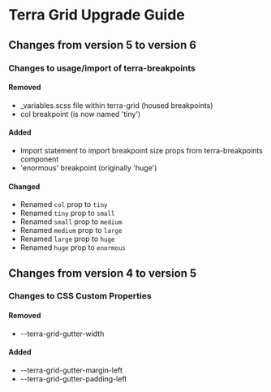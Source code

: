 
<Badge />

# Terra Grid Upgrade Guide

## Changes from version 5 to version 6

### Changes to usage/import of terra-breakpoints

#### Removed
* _variables.scss file within terra-grid (housed breakpoints)
* col breakpoint (is now named 'tiny')

#### Added
* Import statement to import breakpoint size props from terra-breakpoints component
* 'enormous' breakpoint (originally 'huge')

#### Changed
* Renamed `col` prop to `tiny`
* Renamed `tiny` prop to `small`
* Renamed `small` prop to `medium`
* Renamed `medium` prop to `large`
* Renamed `large` prop to `huge`
* Renamed `huge` prop to `enormous`

## Changes from version 4 to version 5

### Changes to CSS Custom Properties

#### Removed
* --terra-grid-gutter-width

#### Added
* --terra-grid-gutter-margin-left
* --terra-grid-gutter-padding-left
